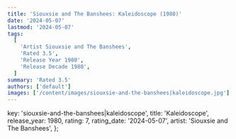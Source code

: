 ```yaml
---
title: 'Siouxsie and The Banshees: Kaleidoscope (1980)'
date: '2024-05-07'
lastmod: '2024-05-07'
tags:
  [
    'Artist Siouxsie and The Banshees',
    'Rated 3.5',
    'Release Year 1980',
    'Release Decade 1980',
  ]
summary: 'Rated 3.5'
authors: ['default']
images: ['/content/images/siouxsie-and-the-banshees|kaleidoscope.jpg']
---
```


  key: 'siouxsie-and-the-banshees|kaleidoscope',
  title: 'Kaleidoscope',
  release_year: 1980,
  rating: 7,
  rating_date: '2024-05-07',
  artist: 'Siouxsie and The Banshees',
};

<MusicRating data={data} />
